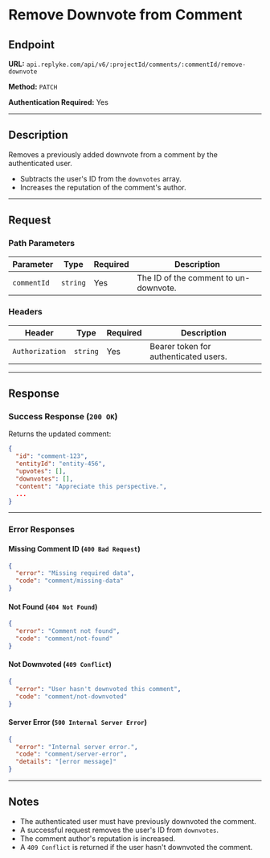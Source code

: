 # Remove Downvote from Comment

## Endpoint

**URL:** `api.replyke.com/api/v6/:projectId/comments/:commentId/remove-downvote`

**Method:** `PATCH`

**Authentication Required:** Yes

---

## Description

Removes a previously added downvote from a comment by the authenticated user.

- Subtracts the user's ID from the `downvotes` array.
- Increases the reputation of the comment's author.

---

## Request

### Path Parameters

| Parameter   | Type     | Required | Description                           |
| ----------- | -------- | -------- | ------------------------------------- |
| `commentId` | `string` | Yes      | The ID of the comment to un-downvote. |

### Headers

| Header          | Type     | Required | Description                           |
| --------------- | -------- | -------- | ------------------------------------- |
| `Authorization` | `string` | Yes      | Bearer token for authenticated users. |

---

## Response

### Success Response (`200 OK`)

Returns the updated comment:

```json
{
  "id": "comment-123",
  "entityId": "entity-456",
  "upvotes": [],
  "downvotes": [],
  "content": "Appreciate this perspective.",
  ...
}
```

---

### Error Responses

#### Missing Comment ID (`400 Bad Request`)

```json
{
  "error": "Missing required data",
  "code": "comment/missing-data"
}
```

#### Not Found (`404 Not Found`)

```json
{
  "error": "Comment not found",
  "code": "comment/not-found"
}
```

#### Not Downvoted (`409 Conflict`)

```json
{
  "error": "User hasn't downvoted this comment",
  "code": "comment/not-downvoted"
}
```

#### Server Error (`500 Internal Server Error`)

```json
{
  "error": "Internal server error.",
  "code": "comment/server-error",
  "details": "[error message]"
}
```

---

## Notes

- The authenticated user must have previously downvoted the comment.
- A successful request removes the user's ID from `downvotes`.
- The comment author's reputation is increased.
- A `409 Conflict` is returned if the user hasn't downvoted the comment.
